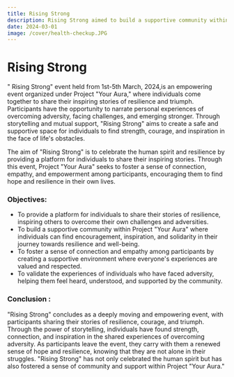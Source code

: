 ```yaml
---
title: Rising Strong
description: Rising Strong aimed to build a supportive community within Project "Your Aura" where individuals can find encouragement, inspiration, and solidarity in their journey towards resilience and well-being.
date: 2024-03-01
image: /cover/health-checkup.JPG
---
```


# Rising Strong

" Rising Strong" event held from 1st-5th March, 2024,is an empowering event organized under Project "Your Aura," where individuals come together to share their inspiring stories of resilience and triumph. Participants have the opportunity to narrate personal experiences of overcoming adversity, facing challenges, and emerging stronger. Through storytelling and mutual support, "Rising Strong" aims to create a safe and supportive space for individuals to find strength, courage, and inspiration in the face of life's obstacles.

The aim of "Rising Strong" is to celebrate the human spirit and resilience by providing a platform for individuals to share their inspiring stories. Through this event, Project "Your Aura" seeks to foster a sense of connection, empathy, and empowerment among participants, encouraging them to find hope and resilience in their own lives.

### Objectives:
- To provide a platform for individuals to share their stories of resilience, inspiring others to overcome their own challenges and adversities.
- To build a supportive community within Project "Your Aura" where individuals can find encouragement, inspiration, and solidarity in their journey towards resilience and well-being.
- To foster a sense of connection and empathy among participants by creating a supportive environment where everyone's experiences are valued and respected.
- To validate the experiences of individuals who have faced adversity, helping them feel heard, understood, and supported by the community.

### Conclusion :
"Rising Strong" concludes as a deeply moving and empowering event, with participants sharing their stories of resilience, courage, and triumph. Through the power of storytelling, individuals have found strength, connection, and inspiration in the shared experiences of overcoming adversity. As participants leave the event, they carry with them a renewed sense of hope and resilience, knowing that they are not alone in their struggles. "Rising Strong" has not only celebrated the human spirit but has also fostered a sense of community and support within Project "Your Aura."